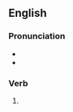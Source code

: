 ==English==

===Pronunciation===
* {{IPA|en|/ˈsmɛld/}}
* {{rhymes|en|ɛld}}

===Verb===
{{head|en|verb form}}

# {{en-past of|smell}}